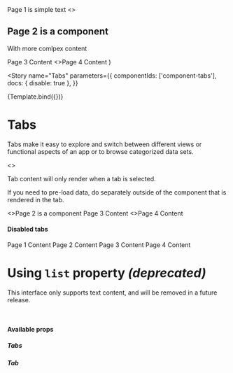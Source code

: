 
  <Card>
    <Tabs {...props}>
      <Tab title={'Page 1'}>Page 1 is simple text</Tab>
      <Tab title={'Page 2'}>
        <>
          <h2>Page 2 is a component</h2>
          <p>With more comlpex content</p>
        </>
      </Tab>
      <Tab title={'Page 3'}>Page 3 Content</Tab>
      <Tab title={'Page 4'}>
        <>Page 4 Content</>
      </Tab>
    </Tabs>
  </Card>
)

<Meta title="Components/Tabs" component={Tabs} />

<Story
  name="Tabs"
  parameters={{
    componentIds: ['component-tabs'],
    docs: { disable: true },
  }}
>
  {Template.bind({})}
</Story>

# Tabs

Tabs make it easy to explore and switch between different views or functional aspects of an app or to browse categorized data sets.

<Canvas>
  <Tabs>
    <Tab title={'Page 1'}>
      <>
        <p>Tab content will only render when a tab is selected.</p>
        <p>
          If you need to pre-load data, do separately outside of the component
          that is rendered in the tab.
        </p>
      </>
    </Tab>
    <Tab title={'Page 2'}>
      <>Page 2 is a component</>
    </Tab>
    <Tab title={'Page 3'}>Page 3 Content</Tab>
    <Tab title={'Page 4'}>
      <>Page 4 Content</>
    </Tab>
  </Tabs>
</Canvas>

#### Disabled tabs

<Canvas>
  <Tabs>
    <Tab title={'Page 1'}>Page 1 Content</Tab>
    <Tab title={'Page 2'}>Page 2 Content</Tab>
    <Tab title={'Page 3'} disabled>
      Page 3 Content
    </Tab>
    <Tab title={'Page 4'} disabled>
      Page 4 Content
    </Tab>
  </Tabs>
</Canvas>

<br />

# Using `list` property _(deprecated)_

This interface only supports text content, and will be removed in a future release.

<Canvas>
  <Tabs
    list={[
      { text: 'Page 1', href: '#' },
      { text: 'Page 2', href: '#' },
      { text: 'Page 3', href: '#' },
      { text: 'Page 4', href: '#' },
      { text: 'Page 5', href: '#', disabled: true },
      { text: 'Page 6', href: '#', disabled: true },
    ]}
  />
</Canvas>

<br />

#### Available props

##### Tabs

<ArgsTable of={Tabs} />

##### Tab

<ArgsTable of={Tab} />
